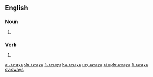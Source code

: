 ==English==

===Noun===
{{head|en|plural}}

# {{plural of|sway|lang=en}}

===Verb===
{{head|en}}

# {{en-third-person singular of|sway}}

[[ar:sways]]
[[de:sways]]
[[fr:sways]]
[[ku:sways]]
[[my:sways]]
[[simple:sways]]
[[fi:sways]]
[[sv:sways]]